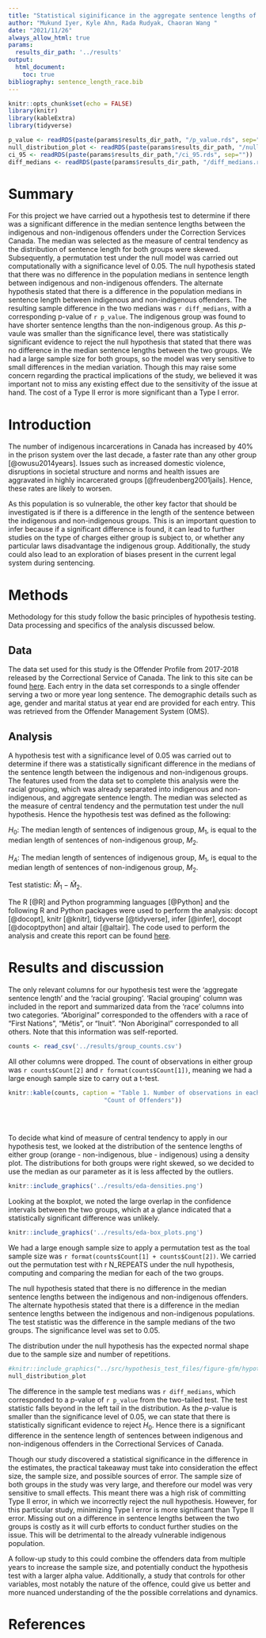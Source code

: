 ```yaml
---
title: "Statistical siginificance in the aggregate sentence lengths of indigenous vs non-indigenuous offenders"
author: "Mukund Iyer, Kyle Ahn, Rada Rudyak, Chaoran Wang "
date: "2021/11/26"
always_allow_html: true
params: 
  results_dir_path: '../results'
output: 
  html_document:
    toc: true
bibliography: sentence_length_race.bib
---
```


```r
knitr::opts_chunk$set(echo = FALSE)
library(knitr)
library(kableExtra)
library(tidyverse)
```  

```r
p_value <- readRDS(paste(params$results_dir_path, "/p_value.rds", sep=""))
null_distribution_plot <- readRDS(paste(params$results_dir_path, "/null_distribution.rds", sep=""))
ci_95 <- readRDS(paste(params$results_dir_path,"/ci_95.rds", sep=""))
diff_medians <- readRDS(paste(params$results_dir_path, "/diff_medians.rds",  sep=""))
```

# Summary 

For this project we have carried out a hypothesis test to determine if there was a significant difference in the median sentence lengths between the indigenous and non-indigenous offenders under the Correction Services Canada. The median was selected as the measure of central tendency as the distribution of sentence length for both groups were skewed. Subsequently, a permutation test under the null model was carried out computationally with a significance level of 0.05. The null hypothesis stated that there was no difference in the population medians in sentence length between indigenous and non-indigenous offenders. The alternate hypothesis stated that there is a difference in the population medians in sentence length between indigenous and non-indigenous offenders. The resulting sample difference in the two medians was `r diff_medians`, with a corresponding p-value of `r p_value`. The indigenous group was found to have shorter sentence lengths than the non-indigenous group. As this $p$-vaule was smaller than the significance level, there was statistically significant evidence to reject the null hypothesis that stated that there was no difference in the median sentence lengths between the two groups. We had a large sample size for both groups, so the model was very sensitive to small differences in the median variation. Though this may raise some concern regarding the practical implications of the study, we believed it was important not to miss any existing effect due to the sensitivity of the issue at hand. The cost of a Type II error is more significant than a Type I error.   

# Introduction 

The number of indigenous incarcerations in Canada has increased by 40% in the prison system over the last decade, a faster rate than any other group [@owusu2014years].  Issues such as increased domestic violence, disruptions in societal structure and norms and health issues are aggravated in highly incarcerated groups [@freudenberg2001jails]. Hence, these rates are likely to worsen.  

As this population is so vulnerable, the other key factor that should be investigated is if there is a difference in the length of the sentence between the indigenous and non-indigenous groups. This is an important question to infer because if a significant difference is found, it can lead to further studies on the type of charges either group is subject to, or whether any particular laws disadvantage the indigenous group. Additionally, the study could also lead to an exploration of biases present in the current legal system during sentencing. 

# Methods 

Methodology for this study follow the basic principles of hypothesis testing. Data processing and specifics of the analysis discussed below.

## Data 

The data set used for this study is the Offender Profile from 2017-2018 released by the Correctional Service of Canada. The link to this site can be found [here](https://open.canada.ca/data/en/dataset/844ff1e3-e137-41be-9ebe-6bd9843c1a53). Each entry in the data set corresponds to a single offender serving a two or more year long sentence. The demographic details such as age, gender and marital status at year end are provided for each entry. This was retrieved from the Offender Management System (OMS).

##  Analysis

A hypothesis test with a significance level of 0.05 was carried out to determine if there was a statistically significant difference in the medians of the sentence length between the indigenous and non-indigenous groups. The features used from the data set to complete this analysis were the racial grouping, which was already separated into indigenous and non-indigenous, and aggregate sentence length. The median was selected as the measure of central tendency and the permutation test under the null hypothesis. Hence the hypothesis test was defined as the following: 

$H_0$: The median length of sentences of indigenous group, $M_1$, is equal to the median length of sentences of non-indigenous group, $M_2$.

 $H_A$: The median length of sentences of indigenous group, $M_1$, is equal to the median length of sentences of non-indigenous group, $M_2$.

 Test statistic: $\hat{M}_1-\hat{M}_2$.

The R [@R] and Python programming languages [@Python] and the following R and Python packages were used to perform the analysis:  docopt [@docopt],  knitr [@knitr], tidyverse [@tidyverse], infer [@infer], docopt [@docoptpython] and altair [@altair]. The code used to perform the analysis and create this report can be found [here](https://github.com/UBC-MDS/DSCI_522_inference_on_indigenous_vs_non_indigenous_sentence_length_differences).

# Results and discussion 

The only relevant columns for our hypothesis test were the ‘aggregate sentence length’ and the ‘racial grouping’. ‘Racial grouping’ column was included in the report and summarized data from the ‘race’ columns into two categories. “Aboriginal” corresponded to the offenders with a race of “First Nations”, “Métis”, or “Inuit”. “Non Aboriginal” corresponded to all others. Note that this information was self-reported.

```r
counts <- read_csv('../results/group_counts.csv')
```

All other columns were dropped. The count of observations in either group was `r counts$Count[2]` and `r format(counts$Count[1])`, meaning we had a large enough sample size to carry out a t-test.

```r
knitr::kable(counts, caption = "Table 1. Number of observations in each group.", col.names = c("Group",
                           "Count of Offenders"))

                
```
<br />
To decide what kind of measure of central tendency to apply in our hypothesis test, we looked at the distribution of the sentence lengths of either group (orange - non-indigenous, blue - indigenous) using a density plot. The distributions for both groups were right skewed, so we decided to use the median as our parameter as it is less affected by the outliers. 

```r
knitr::include_graphics('../results/eda-densities.png')
```

Looking at the boxplot, we noted the large overlap in the confidence intervals between the two groups, which at a glance indicated that a statistically significant difference was unlikely. 

```r

knitr::include_graphics('../results/eda-box_plots.png')
```

We had a large enough sample size to apply a permutation test as the toal sample size was `r format(counts$Count[1] + counts$Count[2])`. We carried out the permutation test with r N_REPEATS under the null hypothesis, computing and comparing the median for each of the two groups.

The null hypothesis stated that there is no difference in the median sentence lengths between the indigenous and non-indigenous offenders. The alternate hypothesis stated that there is a difference in the median sentence lengths between the indigenous and non-indigenous populations. The test statistic was the difference in the sample medians of the two groups. The significance level was set to 0.05. 

The distribution under the null hypothesis has the expected normal shape due to the sample size and number of repetitions.

```r

#knitr::include_graphics("../src/hypothesis_test_files/figure-gfm/hypothesis_plot-1.png")
null_distribution_plot
```


The difference in the sample test medians was `r diff_medians`, which corresponded to a p-value of `r p_value` from the two-tailed test. The test statistic falls beyond in the left tail in the distribution. As the $p$-value is smaller than the significance level of 0.05, we can state that there is statistically significant evidence to reject $H_0$. Hence there is a significant difference in the sentence length of sentences between indigenous and non-indigenous offenders in the Correctional Services of Canada.

Though our study discovered a statistical significance in the difference in the estimates, the practical takeaway must take into consideration the effect size, the sample size, and possible sources of error. The sample size of both groups in the study was very large, and therefore our model was very sensitive to small effects. This meant there was a high risk of committing Type II error, in which we incorrectly reject the null hypothesis. However, for this particular study, minimizing Type I error is more significant than Type II error. Missing out on a difference in sentence lengths between the two groups is costly as it will curb efforts to conduct further studies on the issue. This will be detrimental to the already vulnerable indigenous population. 


A follow-up study to this could combine the offenders data from multiple years to increase the sample size, and potentially conduct the hypothesis test with a larger alpha value. Additionally, a study that controls for other variables, most notably the nature of the offence, could give us better and more nuanced understanding of the the possible correlations and dynamics. 


# References